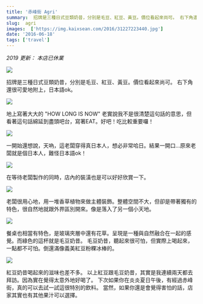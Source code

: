 ```yaml
---
title: '赤峰街 Agri'
summary:  招牌是三種日式豆類奶昔，分別是毛豆、紅豆、黃豆。價位看起來尚可。 右下角還很可愛地附上，日本語ok。
slug:  agri
images:  ['https://img.kaixsean.com/2016/31227223440.jpg']
date: '2016-06-18'
tags: ['travel']
---
```


*2019 更新： 本店已休業*

![](https://img.kaixsean.com/2016/31227223440.jpg)

招牌是三種日式豆類奶昔，分別是毛豆、紅豆、黃豆。價位看起來尚可。 右下角還很可愛地附上，日本語ok。 

![](https://img.kaixsean.com/2016/31227220020.jpg)

地上寫著大大的 "HOW LONG IS NOW" 老實說我不是很清楚這句話的意思，但看著這句話綿延到盡頭吧台，寫著EAT。好吧！吃比較重要囉！

![](https://img.kaixsean.com/2016/31227219320.jpg)

一開始還想說，天吶，這老闆穿得真日本人，想必非常哈日。結果一開口…原來老闆就是個日本人，難怪日本語ok！ 

![](https://img.kaixsean.com/2016/31600060035.jpg)

在等待老闆製作的同時，店內的裝潢也是可以好好欣賞一下。 

![](https://img.kaixsean.com/2016/30758467834.jpg)

老闆很用心地，用一堆香草植物來做主體裝飾。整體空間不大，但卻是帶著獨有的特色，很自然地就跟外界區別開來。像是落入了另一個小天地。

![](https://img.kaixsean.com/2016/31600057515.jpg)

餐桌也相當有特色，是玻璃夾層中還有花草。呈現是一種與自然融合在一起的感覺。而綠色的這杯就是毛豆奶昔。 毛豆奶昔，聽起來很可怕，但實際上喝起來，一點都不可怕。倒還滿像義美紅豆粉粿冰棒的。

![](https://img.kaixsean.com/2016/31600059365.jpg)

紅豆奶昔喝起來的滋味也差不多。 以上紅豆跟毛豆奶昔，其實是我連續兩天都去拜訪。因為實在覺得太意外地好喝了。 下次如果你在炎炎夏日午後，有經過赤峰街，真的可以去試一試這很特別的飲料。 當然，如果你還是會覺得害怕的話，店家其實也有其他果汁可以選擇。
